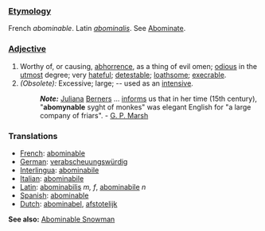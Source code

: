 ===[[Etymology]]===
French ''abominable''. Latin ''[[abominalis]]''. See [[Abominate]].
===[[Adjective]]===
#Worthy of, or causing, [[abhorrence]], as a thing of evil omen; [[odious]] in the [[utmost]] degree; very [[hateful]]; [[detestable]]; [[loathsome]]; [[execrable]].
#''(Obsolete):'' Excessive; large; -- used as an [[intensive]]. 
#:'''''Note:''''' [[Juliana]] [[Berners]] ... [[informs]] us that in her time (15th century), "'''abomynable''' syght of monkes" was elegant English for "a large company of friars". - [[G. P. Marsh]]

===Translations=== 
* [[French]]: [[abominable]] 
* [[German]]: [[verabscheuungswürdig]] 
* [[Interlingua]]: [[abominabile]] 
* [[Italian]]: [[abominabile]] 
* [[Latin]]: [[abominabilis]] ''m, f'', [[abominabile]] ''n''
* [[Spanish]]: [[abominable]]
* [[Dutch]]: [[abominabel]], [[afstotelijk]]

'''See also:''' [[Abominable Snowman]]